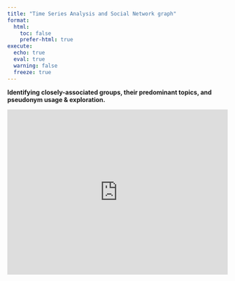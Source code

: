 ```yaml
---
title: "Time Series Analysis and Social Network graph"
format:
  html:
    toc: false
    prefer-html: true
execute: 
  echo: true
  eval: true
  warning: false
  freeze: true
---
```


**Identifying closely-associated groups, their predominant topics, and pseudonym usage & exploration.**

```{=html}
<style>
  .iframe-container {
    position: relative;
    width: 100%;
    padding-top: 75%; /* Adjust this for aspect ratio (e.g., 75% = 4:3, 56.25% = 16:9) */
    overflow: hidden;
  }
  .iframe-container iframe {
    position: absolute;
    top: 0;
    left: 0;
    width: 100%;
    height: 100%;
    border: none;
  }
</style>

<div class="iframe-container">
  <iframe 
    src="https://vriadi.shinyapps.io/reefwhispers_app3/" 
    title="CMAP-RSI Explorer">
  </iframe>
</div>
```
